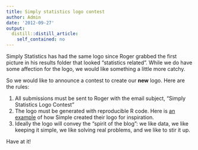 ```yaml
---
title: Simply statistics logo contest
author: Admin
date: '2012-09-27'
output:
  distill::distill_article:
    self_contained: no
---
```


Simply Statistics has had the same logo since Roger grabbed the first picture in his results folder that looked &#8220;statistics related&#8221;. While we do have some affection for the logo, we would like something a little more catchy.

So we would like to announce a contest to create our **new** logo. Here are the rules:

  1. All submissions must be sent to Roger with the email subject, &#8220;Simply Statistics Logo Contest&#8221;
  2. The logo must be generated with reproducible R code. Here is <a href="http://blog.revolutionanalytics.com/2011/12/using-r-to-create-a-logo-simple.html" target="_blank">an example</a> of how Simple created their logo for inspiration. 
  3. Ideally the logo will convey the &#8220;spirit of the blog&#8221;: we like data, we like keeping it simple, we like solving real problems, and we like to stir it up.

Have at it!
